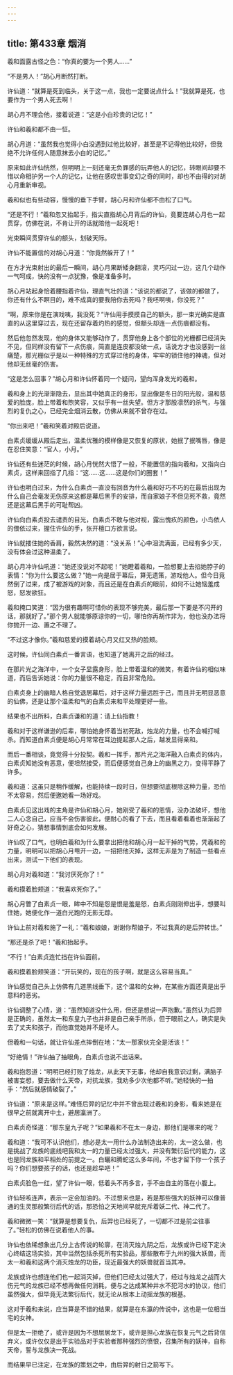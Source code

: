 ```yaml
---
---
---
```

title: 第433章 烟消
---





羲和面露古怪之色：“你真的要为一个男人……”

“不是男人！”胡心月断然打断。

许仙道：“就算是死到临头，关于这一点，我也一定要说点什么！”我就算是死，也要作为一个男人死去啊！

胡心月不理会他，接着说道：“这是小白珍贵的记忆！”

许仙和羲和都不由一怔。

胡心月道：“虽然我也觉得小白没遇到过他比较好，甚至是不记得他比较好，但我绝不允许任何人随意抹去小白的记忆。”

原来如此许仙恍然，但明明上一刻还毫无负罪感的玩弄他人的记忆，转眼间却要不惜以命相护另一个人的记忆，让他在感叹世事变幻之奇的同时，却也不由得的对胡心月重新审视。

羲和似也有些动容，慢慢的垂下手臂，胡心月和许仙都不由松了口气。

“还是不行！”羲和忽又抬起手，指尖直指胡心月背后的许仙，竟要连胡心月也一起贯穿，仿佛在说，不肯让开的话就陪他一起死吧！

光束瞬间贯穿许仙的额头，划破天际。

许仙不能置信的对胡心月道：“你竟然躲开了！”

在方才光束射出的最后一瞬间，胡心月果断矮身翻滚，灵巧闪过一边，这几个动作一气呵成，快的没有一点犹豫，像是准备多时。

胡心月站起身恰着腰指着许仙，理直气壮的道：“该说的都说了，该做的都做了，你还有什么不瞑目的，难不成真的要我陪你去死吗？我呸啊咦，你没死？”

“啊，原来你是在演戏咦，我没死？”许仙用手摸摸自己的额头，那一束光确实是直直的从这里穿过去，现在还留存着灼热的感觉，但额头却连一点伤痕都没有。

然后他忽然发现，他的身体又能够动作了，贯穿他身上各个部位的光栅都已经消失不见，但同样没有留下一点伤痕，简直是连皮都没破一点，话说方才也没感到一丝痛楚，那光栅似乎是以一种特殊的方式穿过他的身体，牢牢的锁住他的神魂，但对他却无丝毫的伤害。

“这是怎么回事？”胡心月和许仙怀着同一个疑问，望向浑身发光的羲和。

羲和身上的光渐渐隐去，显出其中她真正的身形，显出像是冬日的阳光般，温和慈爱的脸庞，脸上带着和煦笑容，又似乎有一丝失望。但方才那股凛然的杀气，与强烈的复仇之心，已经完全烟消云散，仿佛从来就不曾存在过。

“你出来吧！”羲和笑着对殿后说道。

白素贞缓缓从殿后走出，温柔优雅的模样像是又恢复的原状，她抿了抿嘴唇，像是在忍住笑意：“官人，小月。”

许仙还有些迷茫的时候，胡心月恍然大悟了一般，不能置信的指向羲和，又指向白素贞，这样来回指了几指：“这……这……这是你们的圈套！”

许仙也明白过来，为什么白素贞一直没有回音为什么羲和好巧不巧的在最后出现为什么自己会毫发无伤原来这都是幕后黑手的安排，而自家娘子不但见死不救，竟然还是这幕后黑手的可耻帮凶。

许仙向白素贞投去谴责的目光，白素贞不敢与他对视，露出愧疚的颜色，小鸟依人的偎依过来，握住许仙的手，张开檀口方欲言说。

许仙就搂住她的香肩，毅然决然的道：“没关系！”心中泪流满面，已经有多少天，没有体会过这种温柔了。

胡心月冲许仙吼道：“她还没说对不起呢！”她瞪着羲和，一脸想要上去掐她脖子的表情：“你为什么要这么做？”她一向是居于幕后，算无遗策，游戏他人。但今日竟然倒了过来，成了被游戏的对象，而且还是在白素贞的眼前，如何不让她恼羞成怒，怒发欲狂。

羲和掩口笑道：“因为很有趣啊可惜你的表现不够完美，最后那一下要是不闪开的话，那就好了。”那个男人就能够原谅你的一切，哪怕你再胡作非为，他也没办法将你抛开一边、置之不理了。

“不过这才像你。”羲和慈爱的摸着胡心月又红又热的脸颊。

这时候，许仙同白素贞一番言语，也知道了她离开之后的经过。

在那片光之海洋中，一个女子显露身形，脸上带着温和的微笑，有着许仙的相似味道，而后告诉她说：你的力量很不稳定，而且非常危险。

白素贞身上的幽暗人格自觉退居幕后，对于这样力量远胜于己，而且并无明显恶意的仙佛，还是让那个温柔和气的白素贞来和平处理更好一些。

结果也不出所料，白素贞谦和的道：请上仙指教！

羲和对于这样谦逊的后辈，哪怕她身怀着当初死敌，烛龙的力量，也不会喊打喊杀。而知道白素贞便是胡心月常常在耳边提起那人之后，越发显得亲和。

而后一番相谈，竟觉得十分投契。羲和一挥手，那片光之海洋融入白素贞的体内，白素贞知她没有恶意，便坦然接受，而后便感觉自己身上的幽黑之力，变得平静了许多。

羲和道：这虽只是稍作缓解，也能持续一段时日，但想要彻底根除这种力量，恐怕不太容易，然后便邀她看一场好戏。

白素贞见这出戏的主角是许仙和胡心月，她刚受了羲和的恩情，没办法破坏，想他二人心念自己，应当不会伤害彼此，便耐心的看了下去，而且看着看着也渐渐起了好奇之心，猜想事情到底会如何发展。

许仙叹了口气，也明白羲和为什么要拿出把他和胡心月一起干掉的气势，凭羲和的力量，明明可以把胡心月甩开一边，一招把他灭掉，这样无非是为了制造一些看点出来，测试一下他们的表现。

胡心月对羲和道：“我讨厌死你了！”

羲和摸着脸颊道：“我喜欢死你了。”

胡心月瞥了白素贞一眼，眸中不知是怨是恨是羞是怒，白素贞刚刚伸出手，想要叫住她，她便化作一道白光跑的无影无踪。

许仙上前对羲和施了一礼：“羲和娘娘，谢谢你帮娘子，不过我真的是后羿转世。”

“那还是杀了吧！”羲和抬起手。

“不行！”白素贞连忙挡在许仙面前。

羲和摸着脸颊笑道：“开玩笑的，现在的孩子啊，就是这么容易当真。”

许仙感觉自己头上仿佛有几道黑线垂下，这个温和的女神，在某些方面还真是出乎意料的恶劣。

许仙调整了心情，道：“虽然知道没什么用，但还是想说一声抱歉。”虽然认为后羿是正确的，虽然太一和东皇九子也并非是自己亲手所杀，但于眼前之人，确实是失去了丈夫和孩子，而他直觉她并不是坏人。

但羲和一句话，就让许仙差点摔倒在地：“太一那家伙完全是活该！”

“好绝情！”许仙抽了抽眼角，白素贞也说不出话来。

羲和抱怨道：“明明已经打败了烛龙，从此天下无事，他却自我意识过剩，满脑子被害妄想，要去做什么天帝，对抗龙族，我劝多少次他都不听。”她轻快的一拍手：“然后就感情破裂了。”

许仙道：“原来是这样。”难怪后羿的记忆中并不曾出现过羲和的身影，看来她是在很早之前就离开中土，避居瀛洲了。

白素贞奇怪道：“那东皇九子呢？”如果羲和不在太一身边，那他们是哪来的呢？

羲和道：“我可不认识他们，想必是太一用什么办法制造出来的，太一这么做，也是挑战了龙族的底线吧我和太一的力量已经太过强大，并没有繁衍后代的能力，这也是同龙族和平相处的前提之一。白矖和腾蛇这么多年间，不也才留下你一个孩子吗？你们想要孩子的话，也还是趁早吧！”

白素贞脸色一红，望了许仙一眼，低着头不再多言，手不由自主的落在小腹上。

许仙轻咳连声，表示一定会加油的。不过想来也是，若是那些强大的妖神可以像普通的生灵那般繁衍后代的话，那恐怕之天地间早就充斥着妖二代、神二代了。

羲和微微一笑：“就算是想要复仇，后羿也已经死了，一切都不过是前尘往事了。”轻松的仿佛在说着他人的事。

许仙也依稀想象出几分上古传说的轮廓，在消灭烛九阴之后，龙族或许已经下定决心终结这场实验，其中当然包括杀死所有实验品，那些散布于九州的强大妖兽，而太一和羲和这两个消灭烛龙的功臣，现近最强大的妖兽就首当其冲。

龙族或许也想连他们也一起消灭掉，但他们已经太过强大了，经过与烛龙之战而大伤元气的龙族已经不想再做任何消耗，便与之达成某种井水不犯河水的协议，他们虽然强大，但毕竟无法繁衍后代，就无论从根本上动摇龙族的根基。

这对于羲和来说，应当算是不错的结果，就算是在东瀛的传说中，这也是一位相当宅的女神。

但是太一拒绝了，或许是因为不想屈居龙下，或许是担心龙族在恢复元气之后背信弃义，或许仅仅是出于实验品对于实验者那种强烈的愤恨，召集所有的妖神，自称天帝，誓与龙族决一死战。

而结果早已注定，在龙族的策划之中，由后羿的射日之箭写下。